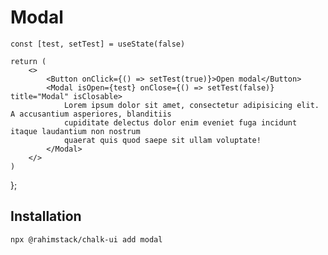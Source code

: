 
# Modal

<StorybookButton slug="components-overlays-modal--docs" />


    const [test, setTest] = useState(false)

    return (
        <>
            <Button onClick={() => setTest(true)}>Open modal</Button>
            <Modal isOpen={test} onClose={() => setTest(false)} title="Modal" isClosable>
                Lorem ipsum dolor sit amet, consectetur adipisicing elit. A accusantium asperiores, blanditiis
                cupiditate delectus dolor enim eveniet fuga incidunt itaque laudantium non nostrum
                quaerat quis quod saepe sit ullam voluptate!
            </Modal>
        </>
    )
};

<Preview>
    <Highlight />
</Preview>

## Installation

```shell copy
npx @rahimstack/chalk-ui add modal
```

